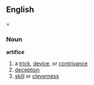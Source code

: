 ==English===
===Noun===
'''artifice'''
# a [[trick]], [[device]], or [[contrivance]]
# [[deception]]
# [[skill]] or [[cleverness]]